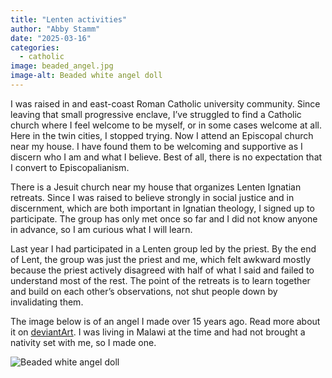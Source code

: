 ```yaml
---
title: "Lenten activities"
author: "Abby Stamm"
date: "2025-03-16"
categories: 
  - catholic
image: beaded_angel.jpg
image-alt: Beaded white angel doll
---
```


I was raised in and east-coast Roman Catholic university community. Since leaving that small progressive enclave, I've struggled to find a Catholic church where I feel welcome to be myself, or in some cases welcome at all. Here in the twin cities, I stopped trying. Now I attend an Episcopal church near my house. I have found them to be welcoming and supportive as I discern who I am and what I believe.  Best of all, there is no expectation that I convert to Episcopalianism.

There is a Jesuit church near my house that organizes Lenten Ignatian retreats. Since I was raised to believe strongly in social justice and in discernment, which are both important in Ignatian theology, I signed up to participate. The group has only met once so far and I did not know anyone in advance, so I am curious what I will learn. 

Last year I had participated in a Lenten group led by the priest. By the end of Lent, the group was just the priest and me, which felt awkward mostly because the priest actively disagreed with half of what I said and failed to understand most of the rest. The point of the retreats is to learn together and build on each other's observations, not shut people down by invalidating them.

The image below is of an angel I made over 15 years ago. Read more about it on [deviantArt](https://www.deviantart.com/anabiyeni/art/Beaded-nativity-angel-115375367). I was living in Malawi at the time and had not brought a nativity set with me, so I made one. 

![Beaded white angel doll](beaded_angel.jpg)\

